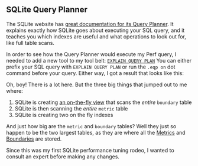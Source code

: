 
## SQLite Query Planner

The SQLite website has [great documentation for its Query Planner][sqlite query planner].
It explains exactly how SQLite goes about executing your SQL query,
and it teaches you which indexes are useful and what operations to look out for, like full table scans.

In order to see how the Query Planner would execute my Perf query,
I needed to add a new tool to my tool belt: [`EXPLAIN QUERY PLAN`][eqp]
You can either prefix your SQL query with `EXPLAIN QUERY PLAN`
or run the `.eqp on` dot command before your query.
Either way, I got a result that looks like this:

<SqliteQueryPlan />

Oh, boy!
There is a lot here.
But the three big things that jumped out to me where:

1. SQLite is creating [an on-the-fly view][sqlite materialized hint] that scans the _entire_ `boundary` table
2. SQLite is then scanning the _entire_ `metric` table
3. SQLite is creating two on the fly indexes

And just how big are the `metric` and `boundary` tables?
Well they just so happen to be the two largest tables,
as they are where all the [Metrics][metrics] and [Boundaries][thresholds] are stored.

Since this was my first SQLite performance tuning rodeo,
I wanted to consult an expert before making any changes.

[sqlite query planner]: https://www.sqlite.org/queryplanner.html
[eqp]: https://www.sqlite.org/eqp.html
[sqlite materialized hint]: https://www.sqlite.org/lang_with.html#materialization_hints

[thresholds]: /docs/explanation/thresholds/
[metrics]: /docs/explanation/benchmarking/#metrics
